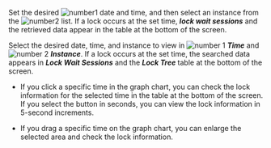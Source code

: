 <ProdImg img='db-locktress-basic.png' desc='Lock tree' />

<Xclude product='postgresql'>

Set the desired ![number1](/img/number-01.png) date and time, and then select an instance from the ![number2](/img/number-02.png) list. If a lock occurs at the set time, **_lock wait sessions_** and the retrieved data appear in the table at the bottom of the screen.

</Xclude>

<InDoc product='postgresql'>

Select the desired date, time, and instance to view in ![number 1](/img/number-01.png) **_Time_** and ![number 2](/img/number-02.png) **_Instance_**. If a lock occurs at the set time, the searched data appears in **_Lock Wait Sessions_** and the **_Lock Tree_** table at the bottom of the screen.

</InDoc>

-   If you click a specific time in the graph chart, you can check the lock information for the selected time in the table at the bottom of the screen. If you select the button in seconds, you can view the lock information in 5-second increments.

-   If you drag a specific time on the graph chart, you can enlarge the selected area and check the lock information.
